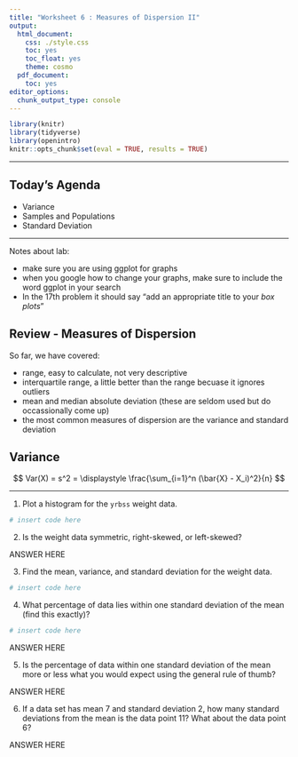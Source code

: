 ```yaml
---
title: "Worksheet 6 : Measures of Dispersion II"
output:
  html_document:
    css: ./style.css
    toc: yes
    toc_float: yes
    theme: cosmo
  pdf_document:
    toc: yes
editor_options:
  chunk_output_type: console
---
```

  
```r
library(knitr)
library(tidyverse)
library(openintro)
knitr::opts_chunk$set(eval = TRUE, results = TRUE)
```

---
  
## Today's Agenda
- Variance
- Samples and Populations
- Standard Deviation

---

Notes about lab:

+ make sure you are using ggplot for graphs
+ when you google how to change your graphs, make sure to include the word ggplot in your search
+ In the 17th problem it should say "add an appropriate title to your *box plots*"

## Review - Measures of Dispersion

So far, we have covered:

+ range, easy to calculate, not very descriptive
+ interquartile range, a little better than the range becuase it ignores outliers
+ mean and median absolute deviation (these are seldom used but do occassionally come up)
+ the most common measures of dispersion are the variance and standard deviation
  
## Variance


$$ Var(X) = s^2 =  \displaystyle \frac{\sum_{i=1}^n (\bar{X} - X_i)^2}{n} $$


---

1. Plot a histogram for the `yrbss` weight data. 

```r
# insert code here
```

2. Is the weight data symmetric, right-skewed, or left-skewed?

<div>
:::{#answer}

ANSWER HERE

:::
</div>

3. Find the mean, variance, and standard deviation for the weight data.

```r
# insert code here
```



4. What percentage of data lies within one standard deviation of the mean (find this exactly)?

```r
# insert code here
```

<div>
:::{#answer}

ANSWER HERE

:::
</div>

5. Is the percentage of data within one standard deviation of the mean more or less what you would expect using the general rule of thumb?

<div>
:::{#answer}

ANSWER HERE

:::
</div>

6. If a data set has mean $7$ and standard deviation $2$, how many standard deviations from the mean is the data point $11$? What about the data point $6$?

<div>
:::{#answer}

ANSWER HERE

:::
</div>